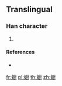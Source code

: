 {{character info/new}}
==Translingual==

===Han character===
{{Han char|rn=142|rad=虫|as=12|sn=18|four=|canj=LIMMI}}

# {{defn|Han|sort=虫12}}

====References====
* {{Han ref|kx=1098.441|hdz=42890.051|uh=87F5|ud=34805}}

[[fr:蟵]]
[[pl:蟵]]
[[th:蟵]]
[[zh:蟵]]